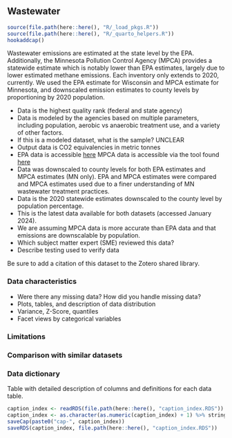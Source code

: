 ## Wastewater
```r
source(file.path(here::here(), "R/_load_pkgs.R"))
source(file.path(here::here(), "R/_quarto_helpers.R"))
hookaddcap()
```

Wastewater emissions are estimated at the state level by the EPA. Additionally, the Minnesota Pollution Control Agency (MPCA) provides a statewide estimate which is notably lower than EPA estimates, largely due to lower estimated methane emissions. Each inventory only extends to 2020, currently. We used the EPA estimate for Wisconsin and MPCA estimate for Minnesota, and downscaled emission estimates to county levels by proportioning by 2020 population.

- Data is the highest quality rank (federal and state agency)
- Data is modeled by the agencies based on multiple parameters, including population, aerobic vs anaerobic treatment use, and a variety of other factors.
- If this is a modeled dataset, what is the sample? UNCLEAR
- Output data is CO2 equivalencies in metric tonnes
- EPA data is accessible [here](https://www.epa.gov/statelocalenergy/download-state-inventory-and-projection-tool)
  MPCA data is accessible via the tool found [here](https://public.tableau.com/app/profile/mpca.data.services/viz/GHGemissioninventory/GHGsummarystory)
- Data was downscaled to county levels for both EPA estimates and MPCA estimates (MN only). EPA and MPCA estimates were compared and MPCA estimates used due to a finer understanding of MN wastewater treatment practices.
- Data is the 2020 statewide estimates downscaled to the county level by population percentage.
- This is the latest data available for both datasets (accessed January 2024).
- We are assuming MPCA data is more accurate than EPA data and that emissions are downscalable by population.
- Which subject matter expert (SME) reviewed this data?
- Describe testing used to verify data

Be sure to add a citation of this dataset to the Zotero shared library.

### Data characteristics

- Were there any missing data? How did you handle missing data?
- Plots, tables, and description of data distribution
- Variance, Z-Score, quantiles
- Facet views by categorical variables

### Limitations

### Comparison with similar datasets

### Data dictionary

Table with detailed description of columns and definitions for each data table.

```r
caption_index <- readRDS(file.path(here::here(), "caption_index.RDS"))
caption_index <- as.character(as.numeric(caption_index) + 1) %>% stringr::str_pad(width = 2, side = "left", pad = "0")
saveCap(paste0("cap-", caption_index))
saveRDS(caption_index, file.path(here::here(), "caption_index.RDS"))
```
